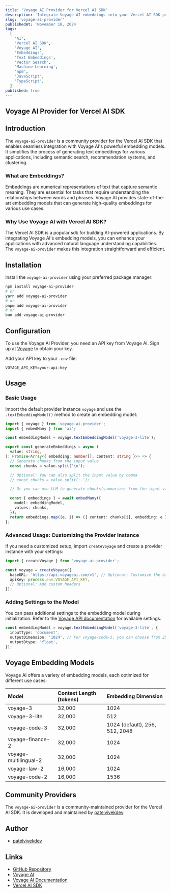 ```yaml
---
title: 'Voyage AI Provider for Vercel AI SDK'
description: 'Integrate Voyage AI embeddings into your Vercel AI SDK projects with the voyage-ai-provider. This community provider simplifies the use of Voyage AI for generating text embeddings.'
slug: 'voyage-ai-provider'
publishedAt: 'November 18, 2024'
tags:
  [
    'AI',
    'Vercel AI SDK',
    'Voyage AI',
    'Embeddings',
    'Text Embeddings',
    'Vector Search',
    'Machine Learning',
    'npm',
    'JavaScript',
    'TypeScript',
  ]
published: true
---
```


## Voyage AI Provider for Vercel AI SDK

## Introduction

The `voyage-ai-provider` is a community provider for the Vercel AI SDK that enables seamless integration with Voyage AI's powerful embedding models. It simplifies the process of generating text embeddings for various applications, including semantic search, recommendation systems, and clustering.

### What are Embeddings?

Embeddings are numerical representations of text that capture semantic meaning. They are essential for tasks that require understanding the relationships between words and phrases. Voyage AI provides state-of-the-art embedding models that can generate high-quality embeddings for various use cases.

### Why Use Voyage AI with Vercel AI SDK?

The Vercel AI SDK is a popular sdk for building AI-powered applications. By integrating Voyage AI's embedding models, you can enhance your applications with advanced natural language understanding capabilities. The `voyage-ai-provider` makes this integration straightforward and efficient.

## Installation

Install the `voyage-ai-provider` using your preferred package manager:

```bash
npm install voyage-ai-provider
# or
yarn add voyage-ai-provider
# or
pnpm add voyage-ai-provider
# or
bun add voyage-ai-provider
```

## Configuration

To use the Voyage AI Provider, you need an API key from Voyage AI. Sign up at [Voyage](https://voyageai.com/) to obtain your key.

Add your API key to your `.env` file:

```env title=".env"
VOYAGE_API_KEY=your-api-key
```

## Usage

### Basic Usage

Import the default provider instance `voyage` and use the `.textEmbeddingModel()` method to create an embedding model:

```typescript title="ai.ts"
import { voyage } from 'voyage-ai-provider';
import { embedMany } from 'ai';

const embeddingModel = voyage.textEmbeddingModel('voyage-3-lite');

export const generateEmbeddings = async (
  value: string,
): Promise<Array<{ embedding: number[]; content: string }>> => {
  // Generate chunks from the input value
  const chunks = value.split('\n');

  // Optional: You can also split the input value by comma
  // const chunks = value.split('.');

  // Or you can use LLM to generate chunks(summarize) from the input value

  const { embeddings } = await embedMany({
    model: embeddingModel,
    values: chunks,
  });
  return embeddings.map((e, i) => ({ content: chunks[i], embedding: e }));
};
```

### Advanced Usage: Customizing the Provider Instance

If you need a customized setup, import `createVoyage` and create a provider instance with your settings:

```typescript title="ai.ts"
import { createVoyage } from 'voyage-ai-provider';

const voyage = createVoyage({
  baseURL: 'https://api.voyageai.com/v1', // Optional: Customize the base URL
  apiKey: process.env.VOYAGE_API_KEY,
  // Optional: Add custom headers
});
```

### Adding Settings to the Model

You can pass additional settings to the embedding model during initialization. Refer to the [Voyage API documentation](https://docs.voyageai.com/reference/embeddings-api) for available settings.

```typescript title="ai.ts"
const embeddingModel = voyage.textEmbeddingModel('voyage-3-lite', {
  inputType: 'document',
  outputDimension: '1024', // For voyage-code-3, you can choose from 256, 512, 1024 (default), 2048
  outputDtype: 'float',
});
```

## Voyage Embedding Models

Voyage AI offers a variety of embedding models, each optimized for different use cases:

| Model                 | Context Length (tokens) | Embedding Dimension            |
| :-------------------- | :---------------------- | :----------------------------- |
| voyage-3              | 32,000                  | 1024                           |
| voyage-3-lite         | 32,000                  | 512                            |
| voyage-code-3         | 32,000                  | 1024 (default), 256, 512, 2048 |
| voyage-finance-2      | 32,000                  | 1024                           |
| voyage-multilingual-2 | 32,000                  | 1024                           |
| voyage-law-2          | 16,000                  | 1024                           |
| voyage-code-2         | 16,000                  | 1536                           |

## Community Providers

The `voyage-ai-provider` is a community-maintained provider for the Vercel AI SDK. It is developed and maintained by [patelvivekdev](https://github.com/patelvivekdev).

## Author

- [patelvivekdev](https://github.com/patelvivekdev)

## Links

- [GitHub Repository](https://github.com/patelvivekdev/voyageai-ai-provider)
- [Voyage AI](https://voyageai.com/)
- [Voyage AI Documentation](https://docs.voyageai.com/)
- [Vercel AI SDK](https://sdk.vercel.ai/docs)
